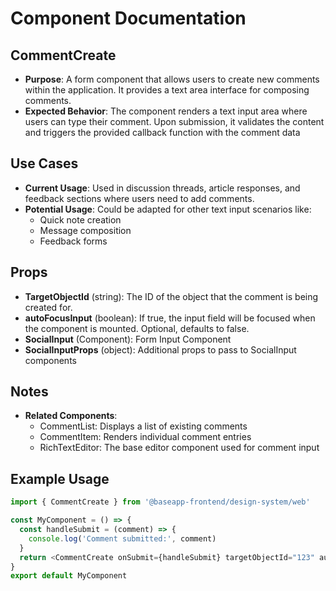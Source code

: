 
<Meta title="@baseapp-frontend | components/Comments/CommentCreate" />

# Component Documentation

## CommentCreate

- **Purpose**: A form component that allows users to create new comments within the application. It provides a text area interface for composing comments.
- **Expected Behavior**: The component renders a text input area where users can type their comment. Upon submission, it validates the content and triggers the provided callback function with the comment data

## Use Cases

- **Current Usage**: Used in discussion threads, article responses, and feedback sections where users need to add comments.
- **Potential Usage**: Could be adapted for other text input scenarios like:
  - Quick note creation
  - Message composition
  - Feedback forms

## Props

- **TargetObjectId** (string): The ID of the object that the comment is being created for.
- **autoFocusInput** (boolean): If true, the input field will be focused when the component is mounted. Optional, defaults to false.
- **SocialInput** (Component): Form Input Component
- **SocialInputProps** (object): Additional props to pass to SocialInput components

## Notes

- **Related Components**:
  - CommentList: Displays a list of existing comments
  - CommentItem: Renders individual comment entries
  - RichTextEditor: The base editor component used for comment input

## Example Usage

```javascript
import { CommentCreate } from '@baseapp-frontend/design-system/web'

const MyComponent = () => {
  const handleSubmit = (comment) => {
    console.log('Comment submitted:', comment)
  }
  return <CommentCreate onSubmit={handleSubmit} targetObjectId="123" autoFocusInput={true} />
}
export default MyComponent
```

